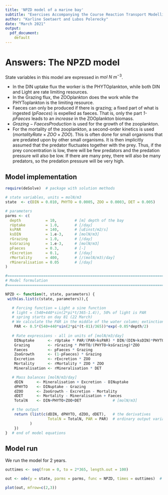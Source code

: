 ```yaml
---
title: 'NPZD model of a marine bay'
subtitle: "Exercises Accompanying the Course Reaction Transport Modelling in the Hydrosphere"
author: "Karline Soetaert and Lubos Polerecky"
date: "March 2021"
output: 
  pdf_document:
    default
---
```


\newpage

# Answers: The NPZD model

State variables in this model are expressed in $mol~N~m^{-3}$. 

* In the DIN uptake flux the worker is the PHYTOplankton, while both DIN and Light are rate limiting resources.
* In the Grazing flux, the ZOOplankton does the work while the PHYToplankton is the limiting resource.
* Faeces can only be produced if there is grazing; a fixed part of what is ingested (*pFaeces*) is expelled as faeces. That is, only the part *1-pFaeces* leads to an *increase* in the ZOOplankton biomass.
* $Grazing - FaecesProduction$ is used for the growth of the zooplankton.
* For the mortality of the zooplankton, a second-order kinetics is used ($mortalityRate \times ZOO \times ZOO$). 
This is often done for small organisms that are predated upon by other small organisms. It is then implicitly assumed that the predator fluctuates together with the prey. Thus, if the prey concentration is low, there will be few predators and the predation pressure will also be low. If there are many prey, there will also be many predators, so the predation pressure will be very high.

## Model implementation

```r
require(deSolve)  # package with solution methods

# state variables, units = molN/m3
state  <- c(DIN = 0.010, PHYTO = 0.0005, ZOO = 0.0003, DET = 0.005) 

# parameters
parms <- c(
  depth           = 10,        # [m] depth of the bay
  rUptake         = 1.0,       # [/day]
  ksPAR           = 140,       # [uEinst/m2/s]
  ksDIN           = 1.e-3,     # [molN/m3]
  rGrazing        = 1.0,       # [/day]
  ksGrazing       = 1.e-3,     # [molN/m3]
  pFaeces         = 0.3,       # [-]
  rExcretion      = 0.1,       # [/day]
  rMortality      = 400,       # [/(molN/m3)/day]
  rMineralisation = 0.05       # [/day]
)

#=============================================================================
# Model formulation
#=============================================================================

NPZD <- function(t, state, parameters) {
 with(as.list(c(state, parameters)),{

   # Forcing function = Light a sine function
   # light = (540+440*sin(2*pi*t/365-1.4)), 50% of light is PAR 
   # spring starts on day 81 (22 March)
   # We calculate the PAR in the middle of the water column; extinction coefficient = 0.05/m
    PAR <- 0.5*(540+440*sin(2*pi*(t-81)/365))*exp(-0.05*depth/2)
   
   # Rate expressions - all in units of [molN/m3/day]
    DINuptake      <- rUptake * PAR/(PAR+ksPAR) * DIN/(DIN+ksDIN)*PHYTO
    Grazing        <- rGrazing * PHYTO/(PHYTO+ksGrazing)*ZOO
    Faeces         <- pFaeces * Grazing
    ZooGrowth      <- (1-pFaeces) * Grazing
    Excretion      <- rExcretion * ZOO
    Mortality      <- rMortality * ZOO * ZOO
    Mineralisation <- rMineralisation * DET

   # Mass balances [molN/m3/day]
    dDIN      <- Mineralisation + Excretion - DINuptake  
    dPHYTO    <- DINuptake - Grazing
    dZOO      <- ZooGrowth - Excretion - Mortality
    dDET      <- Mortality - Mineralisation + Faeces
    TotalN    <- DIN+PHYTO+ZOO+DET              # [molN/m3]

   # the output
    return (list(c(dDIN, dPHYTO, dZOO, dDET),   # the derivatives
                   TotalN = TotalN, PAR = PAR)  # ordinary output variables
           )
    })
}  # end of model equations

``` 

## Model run

We run the model for 2 years. 

```r
outtimes <- seq(from = 0, to = 2*365, length.out = 100)  

out <- ode(y = state, parms = parms, func = NPZD, times = outtimes)  # solution

plot(out, mfrow=c(2,3))
```
